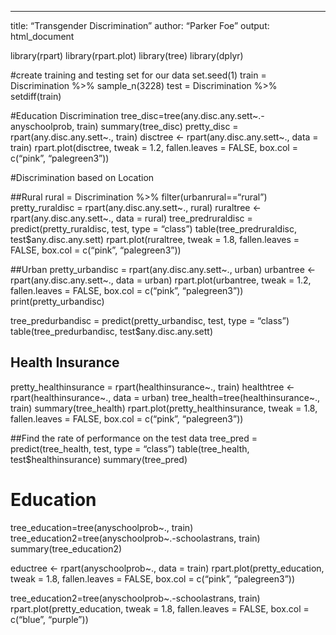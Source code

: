 ---
title: "Transgender Discrimination"
author: "Parker Foe"
output: html_document

library(rpart)
library(rpart.plot)
library(tree)
library(dplyr)

#create training and testing set for our data
set.seed(1)
train = Discrimination %>%
sample_n(3228)
test = Discrimination %>%
setdiff(train)

#Education Discrimination
tree_disc=tree(any.disc.any.sett~.-anyschoolprob, train)
summary(tree_disc)
pretty_disc = rpart(any.disc.any.sett~., train)
disctree <- rpart(any.disc.any.sett~., data = train)
rpart.plot(disctree, tweak = 1.2, fallen.leaves = FALSE, box.col = c("pink", "palegreen3"))

#Discrimination based on Location

##Rural
rural = Discrimination %>%
filter(urbanrural=="rural")
pretty_ruraldisc = rpart(any.disc.any.sett~., rural)
ruraltree <- rpart(any.disc.any.sett~., data = rural)
tree_predruraldisc = predict(pretty_ruraldisc, test, type = "class")
table(tree_predruraldisc, test$any.disc.any.sett)
rpart.plot(ruraltree, tweak = 1.8, fallen.leaves = FALSE, box.col = c("pink", "palegreen3"))

##Urban
pretty_urbandisc = rpart(any.disc.any.sett~., urban)
urbantree <- rpart(any.disc.any.sett~., data = urban)
rpart.plot(urbantree, tweak = 1.2, fallen.leaves = FALSE, box.col = c("pink", "palegreen3"))
print(pretty_urbandisc)

tree_predurbandisc = predict(pretty_urbandisc, test, type = "class")
table(tree_predurbandisc, test$any.disc.any.sett)

## Health Insurance
pretty_healthinsurance = rpart(healthinsurance~., train)
healthtree <- rpart(healthinsurance~., data = urban)
tree_health=tree(healthinsurance~., train)
summary(tree_health)
rpart.plot(pretty_healthinsurance, tweak = 1.8, fallen.leaves = FALSE, box.col = c("pink", "palegreen3"))

##Find the rate of performance on the test data
tree_pred = predict(tree_health, test, type = "class")
table(tree_health, test$healthinsurance)
summary(tree_pred)

# Education
tree_education=tree(anyschoolprob~., train)
tree_education2=tree(anyschoolprob~.-schoolastrans, train)
summary(tree_education2)

eductree <- rpart(anyschoolprob~., data = train)
rpart.plot(pretty_education, tweak = 1.8, fallen.leaves = FALSE, box.col = c("pink", "palegreen3"))

tree_education2=tree(anyschoolprob~.-schoolastrans, train)
rpart.plot(pretty_education, tweak = 1.8, fallen.leaves = FALSE, box.col = c("blue", "purple"))
